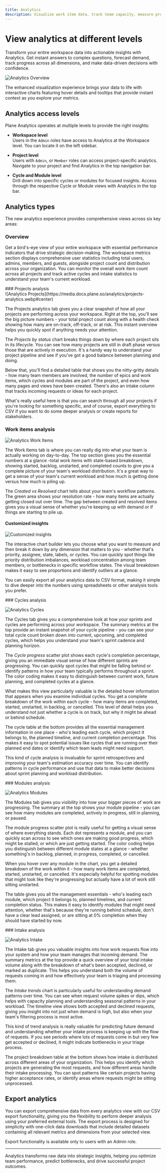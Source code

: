 ```yaml
---
title: Analytics
description: Visualize work item data, track team capacity, measure progress, and create custom charts.
---
```



# View analytics at different levels

Transform your entire workspace data into actionable insights with Analytics. Get instant answers to complex questions, forecast demand, track progress across all dimensions, and make data-driven decisions with confidence.

![Analytics Overview](https://media.docs.plane.so/analytics/analytics-overview.webp#center)

The enhanced visualization experience brings your data to life with interactive charts featuring hover details and tooltips that provide instant context as you explore your metrics.

## Analytics access levels

Plane Analytics operates at multiple levels to provide the right insights:

- **Workspace level**  
  Users in the `Admin` roles have access to Analytics at the Workspace level. You can locate it on the left sidebar.

- **Project level**  
  Users with `Admin`, or `Member` roles can access project-specific analytics. Navigate to your project and find Analytics in the top navigation bar.

- **Cycle and Module level**  
  Drill down into specific cycles or modules for focused insights. Access through the respective Cycle or Module views with Analytics in the top bar.

## Analytics types

The new analytics experience provides comprehensive views across six key areas:

### Overview

Get a bird's-eye view of your entire workspace with essential performance indicators that drive strategic decision-making. The workspace metrics section displays comprehensive user statistics including total users, admins, members, and guests, alongside project count and distribution across your organization. You can monitor the overall work item count across all projects and track active cycles and intake statistics to understand your team's current workload.

<div className="tag-wrapper">
  ### Projects analysis
  <Tags tags={[{ name: "Pro", link: "https://plane.so/pricing", additionalClass: "pro" }]} />
</div>
![Analytics Projects](https://media.docs.plane.so/analytics/projects-analytics.webp#center)

The Projects analytics tab gives you a clear snapshot of how all your projects are performing across your workspace. Right at the top, you'll see the big picture numbers - your total project count along with a health check showing how many are on-track, off-track, or at risk. This instant overview helps you quickly spot if anything needs your attention.

The _Projects by status_ chart breaks things down by where each project sits in its lifecycle. You can see how many projects are still in draft phase versus those that are actively in execution. It's a handy way to understand your project pipeline and see if you've got a good balance between planning and doing.

Below that, you'll find a detailed table that shows you the nitty-gritty details - how many team members are involved, the number of epics and work items, which cycles and modules are part of the project, and even how many pages and views have been created. There's also an intake column that tracks incoming requests or ideas for each project.

What's really useful here is that you can search through all your projects if you're looking for something specific, and of course, export everything to CSV if you want to do some deeper analysis or create reports for stakeholders.

### Work items analysis

![Analytics Work Items](https://media.docs.plane.so/analytics/work-item-analytics.webp#center)

The Work Items tab is where you can really dig into what your team is actually working on day-to-day. The top section gives you the essential numbers at a glance -total work items with state-based breakdown, showing started, backlog, unstarted, and completed counts to give you a complete picture of your team's workload distribution. It's a great way to get a sense of your team's current workload and how much is getting done versus how much is piling up.

The _Created vs Resolved_ chart tells about your team's workflow patterns. The green area shows your resolution rate - how many items are actually getting closed out over time. The gap between created and resolved items gives you a visual sense of whether you're keeping up with demand or if things are starting to pile up.

#### Customized insights

![Customized insights](https://media.docs.plane.so/analytics/customized-insights.webp#center)

The interactive chart builder lets you choose what you want to measure and then break it down by any dimension that matters to you - whether that's priority, assignee, state, labels, or cycles. You can quickly spot things like priority distribution imbalances, workload concentration among team members, or bottlenecks in specific workflow states. The visual breakdown makes it easy to see proportions and identify outliers at a glance.

You can easily export all your analytics data to CSV format, making it simple to dive deeper into the numbers using spreadsheets or other analysis tools you prefer.

<div className="tag-wrapper">
  ### Cycles analysis
  <Tags tags={[{ name: "Pro", link: "https://plane.so/pricing", additionalClass: "pro" }]} />
</div>

![Analytics Cycles](https://media.docs.plane.so/analytics/cycle-analytics.webp#center)

The Cycles tab gives you a comprehensive look at how your sprints and cycles are performing across your workspace. The summary metrics at the top provide an instant snapshot of your cycle pipeline - you can see your total cycle count broken down into current, upcoming, and completed cycles, which helps you understand your team's sprint cadence and planning horizon.

The _Cycle progress_ scatter plot shows each cycle's completion percentage, giving you an immediate visual sense of how different sprints are progressing. You can quickly spot cycles that might be falling behind or identify patterns in how your team typically performs throughout a sprint. The color coding makes it easy to distinguish between current work, future planning, and completed cycles at a glance.

What makes this view particularly valuable is the detailed hover information that appears when you examine individual cycles. You get a complete breakdown of the work within each cycle - how many items are completed, started, unstarted, in backlog, or cancelled. This level of detail helps you understand not just whether a cycle is on track, but why it might be ahead or behind schedule.

The cycle table at the bottom provides all the essential management information in one place - who's leading each cycle, which project it belongs to, the planned timeline, and current completion percentage. This makes it easy to spot potential issues like cycles that are running over their planned end dates or identify which team leads might need support.

This kind of cycle analysis is invaluable for sprint retrospectives and improving your team's estimation accuracy over time. You can identify patterns in cycle performance and use that data to make better decisions about sprint planning and workload distribution.

<div className="tag-wrapper">
  ### Modules analysis
  <Tags tags={[{ name: "Pro", link: "https://plane.so/pricing", additionalClass: "pro" }]} />
</div>

![Analytics Modules](https://media.docs.plane.so/analytics/module-analytics.webp#center)

The Modules tab gives you visibility into how your bigger pieces of work are progressing. The summary at the top shows your module pipeline - you can see how many modules are completed, actively in progress, still in planning, or paused.

The module progress scatter plot is really useful for getting a visual sense of where everything stands. Each dot represents a module, and you can quickly scan across to see which ones are making good progress, which might be stalled, or which are just getting started. The color coding helps you distinguish between different module states at a glance - whether something's in backlog, planned, in progress, completed, or cancelled.

When you hover over any module in the chart, you get a detailed breakdown of the work within it - how many work items are completed, started, unstarted, or cancelled. It's especially helpful for spotting modules that might look like they're progressing but actually have a lot of work still sitting unstarted.

The table gives you all the management essentials - who's leading each module, which project it belongs to, planned timelines, and current completion status. This makes it easy to identify modules that might need attention, whether that's because they're running behind schedule, don't have a clear lead assigned, or are sitting at 0% completion when they should have started by now.

<div className="tag-wrapper">
  ### Intake analysis
  <Tags tags={[{ name: "Pro", link: "https://plane.so/pricing", additionalClass: "pro" }]} />
</div>

![Analytics Intake](https://media.docs.plane.so/analytics/Intake-analytics.webp#center)

The Intake tab gives you valuable insights into how work requests flow into your system and how your team manages that incoming demand. The summary metrics at the top provide a quick overview of your total intake volume along with the breakdown of what's been accepted, declined, or marked as duplicate. This helps you understand both the volume of requests coming in and how effectively your team is triaging and processing them.

The _Intake trends_ chart is particularly useful for understanding demand patterns over time. You can see when request volume spikes or dips, which helps with capacity planning and understanding seasonal patterns in your workload. The timeline view shows both accepted and declined requests, giving you insight into not just when demand is high, but also when your team's filtering process is most active.

This kind of trend analysis is really valuable for predicting future demand and understanding whether your intake process is keeping up with the flow of requests. If you see periods where lots of requests come in but very few get accepted or declined, it might indicate bottlenecks in your triage process.

The project breakdown table at the bottom shows how intake is distributed across different areas of your organization. This helps you identify which projects are generating the most requests, and how different areas handle their intake processing. You can spot patterns like certain projects having higher acceptance rates, or identify areas where requests might be sitting unprocessed.

## Export analytics

You can export comprehensive data from every analytics view with our CSV export functionality, giving you the flexibility to perform deeper analysis using your preferred external tools. The export process is designed for simplicity with one-click data downloads that include detailed datasets containing all relevant metrics and dimensions from your selected view.

Export functionality is available only to users with an Admin role.

---

Analytics transforms raw data into strategic insights, helping you optimize team performance, predict bottlenecks, and drive successful project outcomes.

